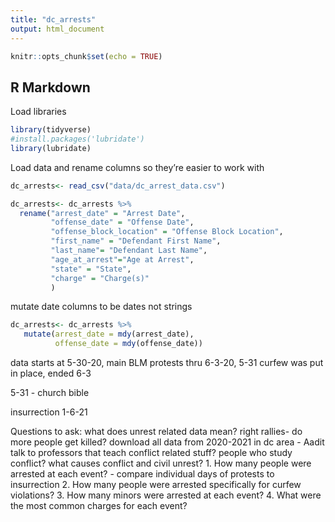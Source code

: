 ```yaml
---
title: "dc_arrests"
output: html_document
---
```


```r
knitr::opts_chunk$set(echo = TRUE)
```

## R Markdown

Load libraries
```r
library(tidyverse)
#install.packages('lubridate')
library(lubridate)
```


Load data and rename columns so they're easier to work with
```r
dc_arrests<- read_csv("data/dc_arrest_data.csv")

dc_arrests<- dc_arrests %>% 
  rename("arrest_date" = "Arrest Date",
         "offense_date" = "Offense Date",
         "offense_block_location" = "Offense Block Location",
         "first_name" = "Defendant First Name",
         "last_name"= "Defendant Last Name",
         "age_at_arrest"="Age at Arrest",
         "state" = "State",
         "charge" = "Charge(s)"
         )

```
mutate date columns to be dates not strings
```r
dc_arrests<- dc_arrests %>% 
   mutate(arrest_date = mdy(arrest_date),
          offense_date = mdy(offense_date))
```
data starts at 5-30-20, main BLM protests thru 6-3-20, 5-31 curfew was put in place, ended 6-3

5-31 - church bible 

insurrection 1-6-21

Questions to ask:
what does unrest related data mean?
right rallies- do more people get killed?
download all data from 2020-2021 in dc area - Aadit
talk to professors that teach conflict related stuff? people who study conflict? what causes conflict and civil unrest?
1. How many people were arrested at each event?
  - compare individual days of protests to insurrection
2. How many people were arrested specifically for curfew violations? 
3. How many minors were arrested at each event?
4. What were the most common charges for each event?


